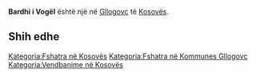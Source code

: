 {{Fshat në 
 | Emri                = Bardhi i Vogël
 | EmriAlt                = 
 | NAME_SHORT_FORM=      
 | NAME_GENERIC=      
 | NAME_SORT_NAME_RO=      BARDHIIVOGEL
 | FULL_NAME_RO = Bardhi i Vogël
 | FULL_NAME_ND_RO=Bardhi i Vogel
 | SORT_NAME_RG=BARDHIIVOGEL
 | FULL_NAME_RG=Bardhi i Vogël
 | FULL_NAME_ND_RG=Bardhi i Vogel
 | SRP_NAME_SHORT_FORM=      
 | SRP_NAME_GENERIC=      
 | SRP_NAME_SORT_NAME_RO=      
 | SRP_FULL_NAME_RO = 
 | SRP_FULL_NAME_ND_RO=
 | SRP_SORT_NAME_RG=
 | SRP_FULL_NAME_RG=
 | SRP_FULL_NAME_ND_RG=
 | Emri (Rasa dhanore) = 
 | Figura              = 
 | Shteti              = Kosovo
 | Komuna              = Gllogovc
 | Kodi postar         = 
 | Sipërfaqja          = 

 | Popullsia           = 

 | Regj. i popullsisë  = 
 | Dend. e popullsisë  = 
 | Faqja zyrtare       = 
 <!--- Koordinatat ----> 
 | Gjerësia            = 42.610833
 | Gjatësia            = 21.037222
 | Lartësia            = 
}}
'''Bardhi i Vogël''' është një [[]] në [[Gllogovc]] të [[Kosovës]].

<!-- == Gjeografia == -->
<!-- == Historia == -->
<!-- == Demografia == -->
== Shih edhe ==
{{Komuna Gllogovc}}
{{Kosovo-Administrata-Cung}}

[[Kategoria:Fshatra në Kosovës]]
[[Kategoria:Fshatra në Kommunes Gllogovc]]
[[Kategoria:Vendbanime në Kosovës]]